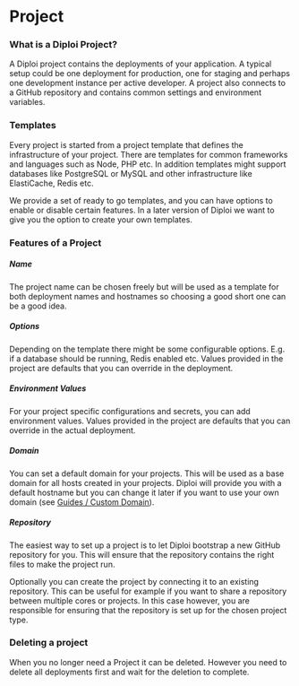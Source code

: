 # Project

### What is a Diploi Project?

A Diploi project contains the deployments of your application. A typical
setup could be one deployment for production, one for staging and perhaps
one development instance per active developer. A project also connects to
a GitHub repository and contains common settings and environment variables.

### Templates

Every project is started from a project template that defines the
infrastructure of your project. There are templates for common
frameworks and languages such as Node, PHP etc. In addition templates
might support databases like PostgreSQL or MySQL and other infrastructure
like ElastiCache, Redis etc.

We provide a set of ready to go templates, and you can have options to enable or
disable certain features.
In a later version of Diploi we want to give you the
option to create your own templates.

### Features of a Project

##### Name

The project name can be chosen freely but will be used as a template for both deployment
names and hostnames so choosing a good short one can be a good idea.

##### Options

Depending on the template there might be some configurable options. E.g. if a database
should be running, Redis enabled etc. Values provided in the project are defaults that
you can override in the deployment.

##### Environment Values

For your project specific configurations and secrets, you can add environment values.
Values provided in the project are defaults that you can override in the actual
deployment.

##### Domain

You can set a default domain for your projects. This will be used as a base domain for all
hosts created in your projects. Diploi will provide you with a default hostname but you
can change it later if you want to use your own domain
(see [Guides / Custom Domain](/guides/custom-domain)).

##### Repository

The easiest way to set up a project is to let Diploi bootstrap a new GitHub repository for
you. This will ensure that the repository contains the right files to make the project run.

Optionally you can create the project by connecting it to an existing repository. This can be
useful for example if you want to share a repository between multiple cores or projects.
In this case however, you are responsible for ensuring that the repository is set up for the
chosen project type.

### Deleting a project

When you no longer need a Project it can be deleted. However you need to delete all deployments
first and wait for the deletion to complete.
